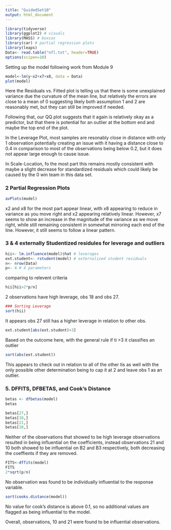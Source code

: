 ```yaml
---
title: "GuidedSet10"
output: html_document
---
```


```r
library(tidyverse)
library(ggplot2) # visuals
library(MASS) # boxcox
library(car) # partial regression plots
library(leaps)
Data<- read.table("nfl.txt", header=TRUE)
options(scipen=10)
```

Setting up the model following work from Module 9
```r
model<-lm(y~x2+x7+x8, data = Data)
plot(model)
```

Here the Residuals vs. Fitted plot is telling us that there is some unexplained variance due the curvature of the mean line, but relatively the errors are close to a mean of 0 suggesting likely both assumption 1 and 2 are reasonably met, but they can still be improved if needed. 

Following that, our QQ plot suggests that it again is relatively okay as a predictor, but that there is potential for an outlier at the bottom end and maybe the top end of the plot.

In the Leverage Plot, most samples are resonably close in distance with only 1 observation potentially creating an issue with it having a distance close to 0.4 in comparison to most of the observations being below 0.2, but it does not appear large enough to cause issue. 

In Scale-Location, fo the most part this remains mostly consistent with maybe a slight decrease for standardized residuals which could likely be caused by the 0 win team in this data set.

### 2 Partial Regression Plots

```r
avPlots(model)
```

x2 and x8 for the most part appear linear, with x8 appearing to reduce in variance as you move right and x2 appearing relatively linear. However, x7 seems to show an increase in the magnitude of the variance as we move right, while still remaining consistent in somewhat mirroring each end of the line. However, it still seems to follow a linear pattern. 

### 3 & 4 externally Studentized residules for leverage and outliers

```r
hii<- lm.influence(model)$hat # leverages
ext.student<- rstudent(model) # externalized student residuals
n<- nrow(Data)
p<- 4 # 4 parameters
```

comparing to relevent criteria

```r
hii[hii>2*p/n]
```

2 observations have high leverage, obs 18 and obs 27. 

```r
### Sorting Leverage
sort(hii)
```

It appears obs 27 still has a higher leverage in relation to other obs.

```r
ext.student[abs(ext.student)>3]
```
Based on the outcome here, with the general rule if ti >3 it classifies an outlier

```r
sort(abs(ext.student))
```

This appears to check out in relation to all of the other tis as well with the only possible other determination being to cap it at 2 and leave obs 1 as an outlier.

### 5. DFFITS, DFBETAS, and Cook's Distance

```r
betas <- dfbetas(model)
betas
```

```r
betas[27,]
betas[18,]
betas[21,]
betas[10,]
```
Neither of the observations that showed to be high leverage observations resulted in being influential on the coefficients, instead observations 21 and 10 both showed to be influential on B2 and B3 respectively, both decreasing the coeffients if they are removed.

```r
FITS<-dffits(model)
FITS
2*sqrt(p/n)
```

No observation was found to be individually influential to the response variable.

```r
sort(cooks.distance(model))
```

No value for cook's distance is above 0.1, so no additional values are flagged as being influential to the model. 

Overall, observations, 10 and 21 were found to be influential observations.